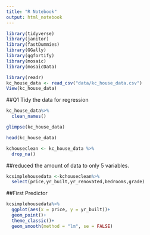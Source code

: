 ```yaml
---
title: "R Notebook"
output: html_notebook
---
```



```r
library(tidyverse)
library(janitor)
library(fastDummies)
library(GGally)
library(ggfortify)
library(mosaic)
library(mosaicData)
```

```r
library(readr)
kc_house_data <- read_csv("data/kc_house_data.csv")
View(kc_house_data)
```

##Q1 Tidy the data for regression


```r
kc_house_data%>%
  clean_names()
```

```r
glimpse(kc_house_data)
```


```r
head(kc_house_data)
```
```r
kchouseclean <- kc_house_data %>%
  drop_na()
```

##reduced the amount of data to only 5 variables.

```r
kcsimplehousedata <-kchouseclean%>%
  select(price,yr_built,yr_renovated,bedrooms,grade)
```


##First Predictor

```r
kcsimplehousedata%>%
  ggplot(aes(x = price, y = yr_built))+
  geom_point()+
  theme_classic()+
  geom_smooth(method = "lm", se = FALSE)
```










